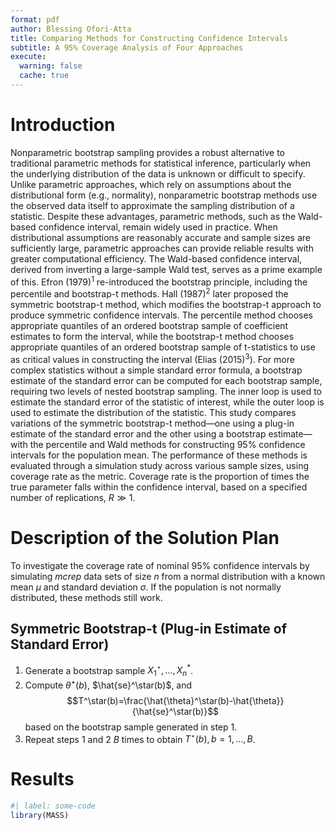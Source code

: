 ```yaml
---
format: pdf
author: Blessing Ofori-Atta
title: Comparing Methods for Constructing Confidence Intervals
subtitle: A 95% Coverage Analysis of Four Approaches
execute:
  warning: false
  cache: true
---
```


# Introduction
Nonparametric bootstrap sampling provides a robust alternative to traditional parametric methods for statistical inference, particularly when the underlying distribution of the data is unknown or difficult to specify. Unlike parametric approaches, which rely on assumptions about the distributional form (e.g., normality), nonparametric bootstrap methods use the observed data itself to approximate the sampling distribution of a statistic. Despite these advantages, parametric methods, such as the Wald-based confidence interval, remain widely used in practice. When distributional assumptions are reasonably accurate and sample sizes are sufficiently large, parametric approaches can provide reliable results with greater computational efficiency. The Wald-based confidence interval, derived from inverting a large-sample Wald test, serves as a prime example of this. Efron (1979)^1^ re-introduced the bootstrap principle, including the percentile and bootstrap-t methods. Hall (1987)^2^ later proposed the symmetric bootstrap-t method, which modifies the bootstrap-t approach to produce symmetric confidence intervals. The percentile method chooses appropriate quantiles of an ordered bootstrap sample of coefficient estimates to form the interval, while the bootstrap-t method chooses appropriate quantiles of an ordered bootstrap sample of t-statistics to use as critical values in constructing the interval (Elias (2015)^3^). For more complex statistics without a simple standard error formula, a bootstrap estimate of the standard error can be computed for each bootstrap sample, requiring two levels of nested bootstrap sampling. The inner loop is used to estimate the standard error of the statistic of interest, while the outer loop is used to estimate the distribution of the statistic. This study compares variations of the symmetric bootstrap-t method—one using a plug-in estimate of the standard error and the other using a bootstrap estimate—with the percentile and Wald methods for constructing 95% confidence intervals for the population mean. The performance of these methods is evaluated through a simulation study across various sample sizes, using coverage rate as the metric. Coverage rate is the proportion of times the true parameter falls within the confidence interval, based on a specified number of replications, $R \gg 1$. 



# Description of the Solution Plan
To investigate the coverage rate of nominal 95% confidence intervals by simulating $mcrep$ data sets of size $n$ from a normal distribution with a known mean $\mu$ and standard deviation $\sigma$. If the population is not normally distributed, these methods still work. 

## Symmetric Bootstrap-t (Plug-in Estimate of Standard Error)

1. Generate a bootstrap sample $X_1^\star, \dots, X_n^*$.
2. Compute $\hat{\theta}^\star(b)$, $\hat{se}^\star(b)$, and $$T^\star(b)=\frac{\hat{\theta}^\star(b)-\hat{\theta}}{\hat{se}^\star(b)}$$ based on the bootstrap sample generated in step 1.
3. Repeat steps 1 and 2 $B$ times to obtain $T^\star(b), b=1, \dots, B$.





# Results

```r
#| label: some-code
library(MASS)
```
